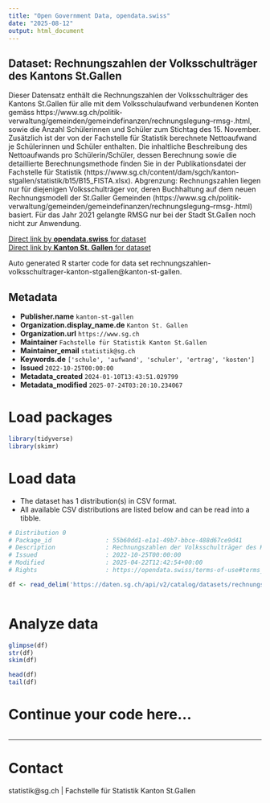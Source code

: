 ```yaml
---
title: "Open Government Data, opendata.swiss"
date: "2025-08-12"
output: html_document
---
```


## Dataset: Rechnungszahlen der Volksschulträger des Kantons St.Gallen

Dieser Datensatz enthält die Rechnungszahlen der Volksschulträger des Kantons St.Gallen für alle mit dem Volksschulaufwand verbundenen Konten gemäss https://www.sg.ch/politik-verwaltung/gemeinden/gemeindefinanzen/rechnungslegung--rmsg-.html, sowie die Anzahl Schülerinnen und Schüler zum Stichtag des 15. November. Zusätzlich ist der von der Fachstelle für Statistik berechnete Nettoaufwand je Schülerinnen und Schüler enthalten. Die inhaltliche Beschreibung des Nettoaufwands pro Schülerin/Schüler, dessen Berechnung sowie die detaillierte Berechnungsmethode finden Sie in der  Publikationsdatei der Fachstelle für Statistik (https://www.sg.ch/content/dam/sgch/kanton-stgallen/statistik/b15/B15_FISTA.xlsx). Abgrenzung: Rechnungszahlen liegen nur für diejenigen Volksschulträger vor, deren Buchhaltung auf dem neuen Rechnungsmodell der St.Galler Gemeinden (https://www.sg.ch/politik-verwaltung/gemeinden/gemeindefinanzen/rechnungslegung--rmsg-.html) basiert. Für das Jahr 2021 gelangte RMSG nur bei der Stadt St.Gallen noch nicht zur Anwendung.

[Direct link by **opendata.swiss** for dataset](https://opendata.swiss/de/dataset/rechnungszahlen-der-volksschultrager-des-kantons-st-gallen)<br>
[Direct link by **Kanton St. Gallen** for dataset](https://daten.sg.ch/explore/dataset/rechnungszahlen-volksschultrager-kanton-stgallen/)

Auto generated R starter code for data set rechnungszahlen-volksschultrager-kanton-stgallen@kanton-st-gallen.

## Metadata

- **Publisher.name** `kanton-st-gallen`
- **Organization.display_name.de** `Kanton St. Gallen`
- **Organization.url** `https://www.sg.ch`
- **Maintainer** `Fachstelle für Statistik Kanton St.Gallen`
- **Maintainer_email** `statistik@sg.ch`
- **Keywords.de** `['schule', 'aufwand', 'schuler', 'ertrag', 'kosten']`
- **Issued** `2022-10-25T00:00:00`
- **Metadata_created** `2024-01-10T13:43:51.029799`
- **Metadata_modified** `2025-07-24T03:20:10.234067`


# Load packages

```r

library(tidyverse)
library(skimr)

```

# Load data

-   The dataset has 1 distribution(s) in CSV format.
-   All available CSV distributions are listed below and can be read into a tibble.

```r

# Distribution 0
# Package_id               : 55b60dd1-e1a1-49b7-bbce-488d67ce9d41
# Description              : Rechnungszahlen der Volksschulträger des Kantons St.Gallen (csv)
# Issued                   : 2022-10-25T00:00:00
# Modified                 : 2025-04-22T12:42:54+00:00
# Rights                   : https://opendata.swiss/terms-of-use#terms_by

df <- read_delim('https://daten.sg.ch/api/v2/catalog/datasets/rechnungszahlen-volksschultrager-kanton-stgallen/exports/csv?use_labels=true')



```

# Analyze data

```r

glimpse(df)
str(df)
skim(df)

head(df)
tail(df)

```

# Continue your code here...

```r

```

------------------------------------------------------------------------

# Contact

statistik@sg.ch | Fachstelle für Statistik Kanton St.Gallen
